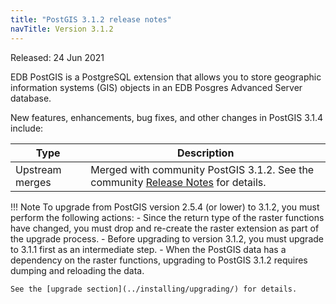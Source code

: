 ```yaml
---
title: "PostGIS 3.1.2 release notes"
navTitle: Version 3.1.2
---
```


Released: 24 Jun 2021

EDB PostGIS is a PostgreSQL extension that allows you to store geographic information systems (GIS) objects in an EDB Posgres Advanced Server database.

New features, enhancements, bug fixes, and other changes in PostGIS 3.1.4 include:

| Type            | Description                                                                                                                                      |
| --------------- | ------------------------------------------------------------------------------------------------------------------------------------------------ |
| Upstream merges | Merged with community PostGIS 3.1.2. See the community [Release Notes](https://postgis.net/docs/manual-3.1/release_notes.html#idm41899) for details. |                                                                                    

!!! Note
    To upgrade from PostGIS version 2.5.4 (or lower) to 3.1.2, you must perform the following actions:
     -  Since the return type of the raster functions have changed, you must drop and re-create the raster extension as part of the upgrade process. 
     - Before upgrading to version 3.1.2, you must upgrade to 3.1.1 first as an intermediate step.
     - When the PostGIS data has a dependency on the raster functions, upgrading to PostGIS 3.1.2 requires dumping and reloading the data.

    See the [upgrade section](../installing/upgrading/) for details.